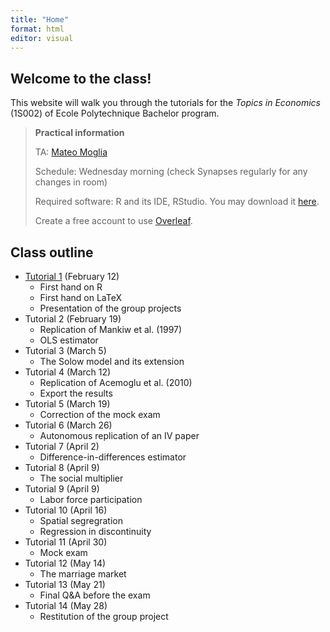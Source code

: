 ```yaml
---
title: "Home"
format: html
editor: visual
---
```


## Welcome to the class!

This website will walk you through the tutorials for the *Topics in Economics* (1S002) of Ecole Polytechnique Bachelor program.

> **Practical information**
>
> TA: [Mateo Moglia](https://mateomoglia.github.io)
>
> Schedule: Wednesday morning (check Synapses regularly for any changes in room)
>
> Required software: R and its IDE, RStudio. You may download it [here](https://posit.co/download/rstudio-desktop/).
>
> Create a free account to use [Overleaf](https://www.overleaf.com).

## Class outline

-   [Tutorial 1](tutorial1.hmtl) (February 12)
    -   First hand on R
    -   First hand on LaTeX
    -   Presentation of the group projects
-   Tutorial 2 (February 19)
    -   Replication of Mankiw et al. (1997)
    -   OLS estimator
-   Tutorial 3 (March 5)
    -   The Solow model and its extension
-   Tutorial 4 (March 12)
    -   Replication of Acemoglu et al. (2010)
    -   Export the results
-   Tutorial 5 (March 19)
    -   Correction of the mock exam
-   Tutorial 6 (March 26)
    -   Autonomous replication of an IV paper
-   Tutorial 7 (April 2)
    -   Difference-in-differences estimator
-   Tutorial 8 (April 9)
    -   The social multiplier
-   Tutorial 9 (April 9)
    -   Labor force participation
-   Tutorial 10 (April 16)
    -   Spatial segregration
    -   Regression in discontinuity
-   Tutorial 11 (April 30)
    -   Mock exam
-   Tutorial 12 (May 14)
    -   The marriage market
-   Tutorial 13 (May 21)
    -   Final Q&A before the exam
-   Tutorial 14 (May 28)
    -   Restitution of the group project
